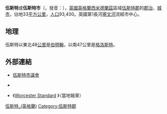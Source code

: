 {{noteTA
|1=zh-cn:伍斯特;zh-tw:伍斯特;zh-hk:窩士打;
}}
{{otheruses|subject=[[伍斯特郡|伍斯特郡]]城市|other=同名地方|伍斯特 (消歧義)}}
{{Infobox UK place 
|中文名=伍斯特
|official_name= Worcester
| country= 英格蘭
| region= 西米德蘭茲
| static_image=[[File:Worcester_cathedral.jpg|200px]]
| area_total_km2 =  33.28
| population = 100,842
| population_ref = （2011年）
|population_density= 
| os_grid_reference=     SO849548
| latitude=52.19123
| longitude=  -2.22231
| post_town=WORCESTER
| postcode_area= WR
| postcode_district=  WR
| dial_code=  01905
| shire_county=  [[伍斯特郡|伍斯特郡]]
| website=[http://www.worcester.gov.uk Worcester.gov.uk]
}}
'''伍斯特'''或'''伍斯特市'''（{{lang-en|Worcester}}，發音：{{audio|En-worcester.ogg|/{{ipa|ˈwʊstə}}/}}），[[英國|英國]][[英格蘭|英格蘭]][[西米德蘭茲|西米德蘭茲]]區域[[伍斯特郡|伍斯特郡]]的[[郡治|郡治]]、[[英國城市地位|城市]]，佔地33[[平方公里|平方公里]]，[[人口|人口]]93,400。英國第1長河[[塞文河|塞文河]]流經市中心。

== 地理 ==
伍斯特以東北48[[公里|公里]]是[[伯明翰|伯明翰]]，以南47公里是[[格洛斯特|格洛斯特]]。

== 外部連結 ==
* {{en}}[https://web.archive.org/web/20110123144402/http://www.worcester.gov.uk/ 伍斯特市議會]
* {{en}}{{dmoz|Regional/Europe/United_Kingdom/England/Worcestershire/Worcester/|伍斯特}}
* {{en}}《[http://www.worcesterstandard.co.uk Worcester Standard] {{Wayback|url=http://www.worcesterstandard.co.uk/ |date=20190420200909 }}》（當地報章）

{{UK city}}

{{Authority control}}
[[Category:伍斯特_(英格蘭)|]]
[[Category:伍斯特郡|Category:伍斯特郡]]

{{DEFAULTSORT:Worcester}}